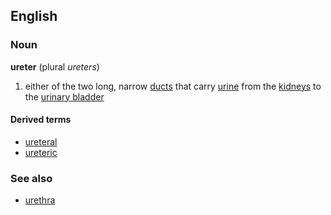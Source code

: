==English==
===Noun===
{{wikipedia}}
'''ureter''' (plural ''ureters'')
#{{anatomy}} either of the two long, narrow [[duct]]s that carry [[urine]] from the [[kidney]]s to the [[urinary bladder]]

====Derived terms====
*[[ureteral]]
*[[ureteric]]

===See also===
*[[urethra]]